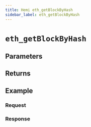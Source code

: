 ```yaml
---
title: Hemi eth_getBlockByHash
sidebar_label: eth_getBlockByHash
---
```




# `eth_getBlockByHash`

<Description />

## Parameters


<Params />

## Returns


<Returns />

## Example


<Example />

### Request


<Request />

### Response


<Response />
